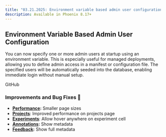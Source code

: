 ```yaml
---
title: "03.21.2025: Environment variable based admin user configuration 🗝️"
description: Available in Phoenix 8.17+
---
```


<Update label="03.21.2025">

## Environment Variable Based Admin User Configuration

You can now specify one or more admin users at startup using an environment variable. This is especially useful for managed deployments, allowing you to define admin access in a manifest or configuration file. The specified users will be automatically seeded into the database, enabling immediate login without manual setup.

<Card title="Release arize-phoenix: v8.17.0 · Arize-ai/phoenix" icon="github" href="https://github.com/Arize-ai/phoenix/releases/tag/arize-phoenix-v8.17.0" horizontal>
  GitHub
</Card>

### Improvements and Bug Fixes 🐛

* [**Performance**](https://github.com/Arize-ai/phoenix/issues/6858)**:** Smaller page sizes
* [**Projects**](https://github.com/Arize-ai/phoenix/issues/6847): Improved performance on projects page
* [**Experiments**](https://github.com/Arize-ai/phoenix/issues/6865): Allow hover anywhere on experiment cell
* [**Annotations**](https://github.com/Arize-ai/phoenix/issues/6886)**:** Show metadata
* [**Feedback**](https://github.com/Arize-ai/phoenix/issues/6887)**:** Show full metadata
</Update>



